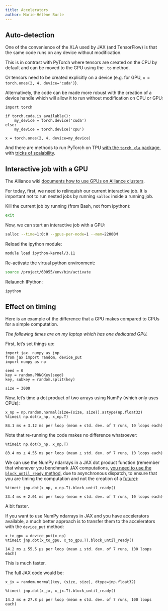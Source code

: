 ```yaml
---
title: Accelerators
author: Marie-Hélène Burle
---
```


:::{.def}



:::

## Auto-detection

One of the convenience of the XLA used by JAX (and TensorFlow) is that the same code runs on any device without modification.

:::{.note}

This is in contrast with PyTorch where tensors are created on the CPU by default and can be moved to the GPU using the `.to` method.

Or tensors need to be created explicitly on a device (e.g. for GPU, `x = torch.ones(2, 4, device='cuda')`).

Alternatively, the code can be made more robust with the creation of a device handle which will allow it to run without modification on CPU or GPU:

```.python
import torch

if torch.cuda.is_available():
    my_device = torch.device('cuda')
else:
    my_device = torch.device('cpu')

x = torch.ones(2, 4, device=my_device)
```

And there are methods to run PyTorch on TPU [with the `torch_xla` package](https://pytorch.org/xla/release/2.1/index.html), with [tricks of scalability](https://pytorch.org/blog/scaling-pytorch-models-on-cloud-tpus-with-fsdp/).

:::

## Interactive job with a GPU

The Alliance wiki [documents how to use GPUs on Alliance clusters](https://docs.alliancecan.ca/wiki/Using_GPUs_with_Slurm).

For today, first, [we need to relinquish our current interactive job]{.emph}. It is important not to run nested jobs by running `salloc` inside a running job.

Kill the current job by running (from Bash, not from ipython):

```.bash
exit
```

Now, we can start an interactive job with a GPU:

```.bash
salloc --time=1:0:0 --gpus-per-node=1 --mem=22000M
```

Reload the ipython module:

```.bash
module load ipython-kernel/3.11
```

Re-activate the virtual python environment:

```.bash
source /project/60055/env/bin/activate
```

Relaunch IPython:

```.bash
ipython
```

## Effect on timing

Here is an example of the difference that a GPU makes compared to CPUs for a simple computation.

*The following times are on my laptop which has one dedicated GPU.*

First, let's set things up:

```.python
import jax. numpy as jnp
from jax import random, device_put
import numpy as np

seed = 0
key = random.PRNGKey(seed)
key, subkey = random.split(key)

size = 3000
```

Now, let's time a dot product of two arrays using NumPy (which only uses CPUs):

```.python
x_np = np.random.normal(size=(size, size)).astype(np.float32)
%timeit np.dot(x_np, x_np.T)
```

```
84.1 ms ± 3.12 ms per loop (mean ± std. dev. of 7 runs, 10 loops each)
```

Note that re-running the code makes no difference whatsoever:

```.python
%timeit np.dot(x_np, x_np.T)
```

```
83.4 ms ± 4.55 ms per loop (mean ± std. dev. of 7 runs, 10 loops each)
```

We can use the NumPy ndarrays in a JAX dot product function (remember that whenever you benchmark JAX computations, [you need to use the `block_until_ready` method](https://mint.westdri.ca/ai/jx/jx_benchmark), due to asynchronous dispatch, to ensure that you are timing the computation and not the creation of a [future](https://en.wikipedia.org/wiki/Futures_and_promises)):

```.python
%timeit jnp.dot(x_np, x_np.T).block_until_ready()
```

```
33.4 ms ± 2.01 ms per loop (mean ± std. dev. of 7 runs, 10 loops each)
```

:::{.note}

A bit faster.

:::

If you want to use NumPy ndarrays in JAX and you have accelerators available, a much better approach is to transfer them to the accelerators with the `device_put` method:

```.python
x_to_gpu = device_put(x_np)
%timeit jnp.dot(x_to_gpu, x_to_gpu.T).block_until_ready()
```

```
14.2 ms ± 55.5 µs per loop (mean ± std. dev. of 7 runs, 100 loops each)
```

:::{.note}

This is much faster.

:::

The full JAX code would be:

```.python
x_jx = random.normal(key, (size, size), dtype=jnp.float32)

%timeit jnp.dot(x_jx, x_jx.T).block_until_ready()
```

```
14.2 ms ± 27.8 µs per loop (mean ± std. dev. of 7 runs, 100 loops each)
```
